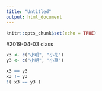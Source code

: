 ```yaml
---
title: "Untitled"
output: html_document
---
```


```r
knitr::opts_chunk$set(echo = TRUE)
```

#2019-04-03 class
```r
x3 <- c("小明", "小花")
y3 <- c("小明", "小華")

x3 == y3
x3 != y3
!( x3 == y3 )
```